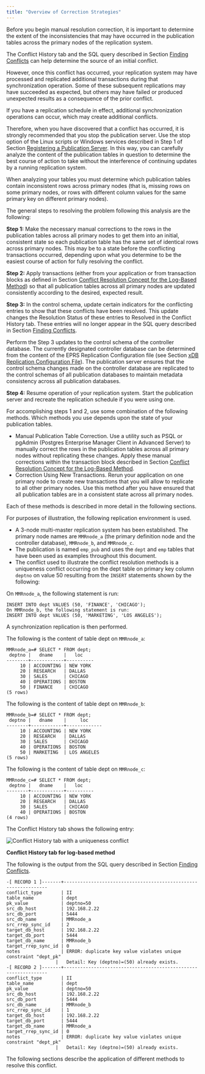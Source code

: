 ```yaml
---
title: "Overview of Correction Strategies"
---
```


<div id="overview_correction_strategies_log_based" class="registered_link"></div>

Before you begin manual resolution correction, it is important to determine the extent of the inconsistencies that may have occurred in the publication tables across the primary nodes of the replication system.

The Conflict History tab and the SQL query described in Section [Finding Conflicts](../09_manual_conflict_resolution_trigger_based_method/01_find_conflict/#find_conflict) can help determine the source of an initial conflict.

However, once this conflict has occurred, your replication system may have processed and replicated additional transactions during that synchronization operation. Some of these subsequent replications may have succeeded as expected, but others may have failed or produced unexpected results as a consequence of the prior conflict.

If you have a replication schedule in effect, additional synchronization operations can occur, which may create additional conflicts.

Therefore, when you have discovered that a conflict has occurred, it is strongly recommended that you stop the publication server. Use the stop option of the Linux scripts or Windows services described in Step 1 of Section [Registering a Publication Server](../../../05_smr_operation/02_creating_publication/01_registering_publication_server/#registering_publication_server). In this way, you can carefully analyze the content of the publication tables in question to determine the best course of action to take without the interference of continuing updates by a running replication system.

When analyzing your tables you must determine which publication tables contain inconsistent rows across primary nodes (that is, missing rows on some primary nodes, or rows with different column values for the same primary key on different primary nodes).

The general steps to resolving the problem following this analysis are the following:

**Step 1:** Make the necessary manual corrections to the rows in the publication tables across all primary nodes to get them into an initial, consistent state so each publication table has the same set of identical rows across primary nodes. This may be to a state before the conflicting transactions occurred, depending upon what you determine to be the easiest course of action for fully resolving the conflict.

**Step 2:** Apply transactions (either from your application or from transaction blocks as defined in Section [Conflict Resolution Concept for the Log-Based Method](02_conflict_resolution_for_log_based/#conflict_resolution_for_log_based)) so that all publication tables across all primary nodes are updated consistently according to the desired, expected result.

**Step 3:** In the control schema, update certain indicators for the conflicting entries to show that these conflicts have been resolved. This update changes the Resolution Status of these entries to Resolved in the Conflict History tab. These entries will no longer appear in the SQL query described in Section [Finding Conflicts](01_finding_conflict/#finding_conflict).

Perform the Step 3 updates to the control schema of the controller database. The currently designated controller database can be determined from the content of the EPRS Replication Configuration file (see Section [xDB Replication Configuration File](../../../02_overview/03_replication_server_components_and_architecture/01_physical_components/#xdb_replication_conf_file)). The publication server ensures that the control schema changes made on the controller database are replicated to the control schemas of all publication databases to maintain metadata consistency across all publication databases.

**Step 4:** Resume operation of your replication system. Start the publication server and recreate the replication schedule if you were using one.

For accomplishing steps 1 and 2, use some combination of the following methods. Which methods you use depends upon the state of your publication tables.

-   Manual Publication Table Correction. Use a utility such as PSQL or pgAdmin (Postgres Enterprise Manager Client in Advanced Server) to manually correct the rows in the publication tables across all primary nodes without replicating these changes. Apply these manual corrections within the transaction block described in Section [Conflict Resolution Concept for the Log-Based Method](02_conflict_resolution_for_log_based/#conflict_resolution_for_log_based).
-   Correction Using New Transactions. Rerun your application on one primary node to create new transactions that you will allow to replicate to all other primary nodes. Use this method after you have ensured that all publication tables are in a consistent state across all primary nodes.

Each of these methods is described in more detail in the following sections.

For purposes of illustration, the following replication environment is used.

-   A 3-node multi-master replication system has been established. The primary node names are `MMRnode_a` (the primary definition node and the controller database), `MMRnode_b`, and `MMRnode_c`.
-   The publication is named `emp_pub` and uses the `dept` and `emp` tables that have been used as examples throughout this document.
-   The conflict used to illustrate the conflict resolution methods is a uniqueness conflict occurring on the dept table on primary key column `deptno` on value 50 resulting from the `INSERT` statements shown by the following:

On `MMRnode_a`, the following statement is run:

```text
INSERT INTO dept VALUES (50, 'FINANCE', 'CHICAGO');
On MMRnode_b, the following statement is run:
INSERT INTO dept VALUES (50, 'MARKETING', 'LOS ANGELES');
```

A synchronization replication is then performed.

The following is the content of table dept on `MMRnode_a`:

```text
MMRnode_a=# SELECT * FROM dept;
 deptno |   dname    |   loc
--------+------------+----------
     10 | ACCOUNTING | NEW YORK
     20 | RESEARCH   | DALLAS
     30 | SALES      | CHICAGO
     40 | OPERATIONS | BOSTON
     50 | FINANCE    | CHICAGO
(5 rows)
```

The following is the content of table dept on `MMRnode_b`:

```text
MMRnode_b=# SELECT * FROM dept;
 deptno |   dname    |     loc
--------+------------+-------------
     10 | ACCOUNTING | NEW YORK
     20 | RESEARCH   | DALLAS
     30 | SALES      | CHICAGO
     40 | OPERATIONS | BOSTON
     50 | MARKETING  | LOS ANGELES
(5 rows)
```

The following is the content of table dept on `MMRnode_c`:

```text
MMRnode_c=# SELECT * FROM dept;
 deptno |   dname    |   loc
--------+------------+----------
     10 | ACCOUNTING | NEW YORK
     20 | RESEARCH   | DALLAS
     30 | SALES      | CHICAGO
     40 | OPERATIONS | BOSTON
(4 rows)
```

The Conflict History tab shows the following entry:

![Conflict History tab with a uniqueness conflict](../../../images/image160.png)

**Conflict History tab for log-based method**

The following is the output from the SQL query described in Section [Finding Conflicts](../09_manual_conflict_resolution_trigger_based_method/01_find_conflict/#find_conflict).

```text
-[ RECORD 1 ]-------+----------------------------------------------------------------
conflict_type       | II
table_name          | dept
pk_value            | deptno=50
src_db_host         | 192.168.2.22
src_db_port         | 5444
src_db_name         | MMRnode_a
src_rrep_sync_id    | 2
target_db_host      | 192.168.2.22
target_db_port      | 5444
target_db_name      | MMRnode_b
target_rrep_sync_id | 0
notes               | ERROR: duplicate key value violates unique constraint "dept_pk"
                  |   Detail: Key (deptno)=(50) already exists.
-[ RECORD 2 ]-------+----------------------------------------------------------------
conflict_type       | II
table_name          | dept
pk_value            | deptno=50
src_db_host         | 192.168.2.22
src_db_port         | 5444
src_db_name         | MMRnode_b
src_rrep_sync_id    | 1
target_db_host      | 192.168.2.22
target_db_port      | 5444
target_db_name      | MMRnode_a
target_rrep_sync_id | 0
notes               | ERROR: duplicate key value violates unique constraint "dept_pk"
                  |   Detail: Key (deptno)=(50) already exists.
```

The following sections describe the application of different methods to resolve this conflict.

